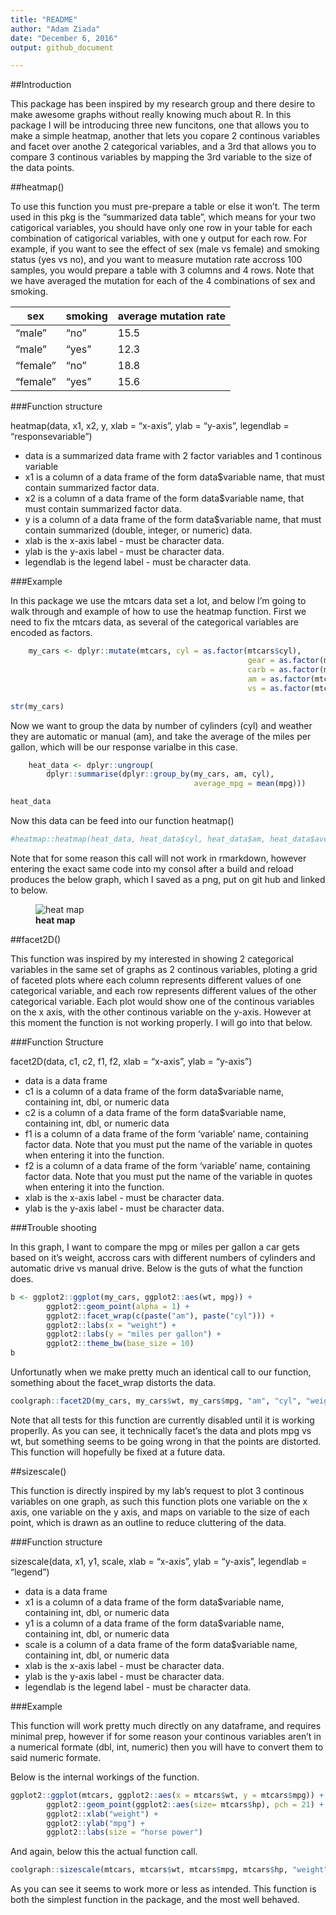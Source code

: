 ```yaml
---
title: "README"
author: "Adam Ziada"
date: "December 6, 2016"
output: github_document

---
```


##Introduction

This package has been inspired by my research group and there desire to make awesome graphs without really knowing much about R. In this package I will be introducing three new funcitons, one that allows you to make a simple heatmap, another that lets you copare 2 continous variables and facet over anothe 2 categorical variables, and a 3rd that allows you to compare 3 continous variables by mapping the 3rd variable to the size of the data points.

##heatmap()

To use this function you must pre-prepare a table or else it won't. The term used in this pkg is the "summarized data table", which means for your two catigorical variables, you should have only one row in your table for each combination of catigorical variables, with one y output for each row. For example, if you want to see the effect of sex (male vs female) and smoking status (yes vs no), and you want to measure mutation rate accross 100 samples, you would prepare a table with 3 columns and 4 rows. Note that we have averaged the mutation for each of the 4 combinations of sex and smoking.


|   sex    | smoking  | average mutation rate  |
|----------|----------|------------------------|
| "male"   | "no"     |        15.5            |
| "male"   | "yes"    |        12.3            |
| "female" | "no"     |        18.8            |
| "female" | "yes"    |        15.6            |


###Function structure

heatmap(data, x1, x2, y, xlab = "x-axis", ylab = "y-axis", legendlab = "response\n variable")

* data is a summarized data frame with 2 factor variables and 1 continous variable
* x1 is a column of a data frame of the form data$variable name, that must contain summarized factor data.
* x2 is a column of a data frame of the form data$variable name, that must contain summarized factor data.
* y is a column of a data frame of the form data$variable name, that must contain summarized (double, integer, or numeric) data.
* xlab is the x-axis label - must be character data.
* ylab is the y-axis label - must be character data.
* legendlab is the legend label - must be character data.

###Example

In this package we use the mtcars data set a lot, and below I'm going to walk through and example of how to use the heatmap function. First we need to fix the mtcars data, as several of the categorical variables are encoded as factors.

```r

	my_cars <- dplyr::mutate(mtcars, cyl = as.factor(mtcars$cyl),
													 gear = as.factor(mtcars$gear),
													 carb = as.factor(mtcars$carb),
													 am = as.factor(mtcars$am),
													 vs = as.factor(mtcars$vs))

str(my_cars)
```


Now we want to group the data by number of cylinders (cyl) and weather they are automatic or manual (am), and take the average of the miles per gallon, which will be our response varialbe in this case.

```r
	heat_data <- dplyr::ungroup(
		dplyr::summarise(dplyr::group_by(my_cars, am, cyl),
										 average_mpg = mean(mpg)))

heat_data


```


Now this data can be feed into our function heatmap()


```r


#heatmap::heatmap(heat_data, heat_data$cyl, heat_data$am, heat_data$average_mpg, "cylinders", "am", "mpg")

```

Note that for some reason this call will not work in rmarkdown, however entering the exact same code into my consol after a build and reload produces the below graph, which I saved as a png, put on git hub and linked to below.

![__heat map__](https://raw.githubusercontent.com/Adam-Ziada/coolgraph/master/Rplot.png)


##facet2D()

This function was inspired by my interested in showing 2 categorical variables in the same set of graphs as 2 continous variables, ploting a grid of faceted plots where each column represents different values of one categorical variable, and each row represents different values of the other categorical variable. Each plot would show one of the continous variables on the x axis, with the other continous variable on the y-axis. However at this moment the function is not working properly. I will go into that below.

###Function Structure

facet2D(data, c1, c2, f1, f2, xlab = "x-axis", ylab = "y-axis")

* data is a data frame
* c1 is a column of a data frame of the form data$variable name, containing int, dbl, or numeric data
* c2 is a column of a data frame of the form data$variable name, containing int, dbl, or numeric data
* f1 is a column of a data frame of the form 'variable' name, containing factor data. Note that you must put the name of the variable in quotes when entering it into the function.
* f2 is a column of a data frame of the form 'variable' name, containing factor data. Note that you must put the name of the variable in quotes when entering it into the function.
* xlab is the x-axis label - must be character data.
* ylab is the y-axis label - must be character data.

###Trouble shooting

In this graph, I want to compare the mpg or miles per gallon a car gets based on it's weight, accross cars with different numbers of cylinders and automatic drive vs manual drive. Below is the guts of what the function does.
```r

b <- ggplot2::ggplot(my_cars, ggplot2::aes(wt, mpg)) +
		ggplot2::geom_point(alpha = 1) +
		ggplot2::facet_wrap(c(paste("am"), paste("cyl"))) +
		ggplot2::labs(x = "weight") +
		ggplot2::labs(y = "miles per gallon") +
		ggplot2::theme_bw(base_size = 10)
b

```

Unfortunatly when we make pretty much an identical call to our function, something about the facet_wrap distorts the data.

```r

coolgraph::facet2D(my_cars, my_cars$wt, my_cars$mpg, "am", "cyl", "weight", "miles per gallon")

```

Note that all tests for this function are currently disabled until it is working properlly. As you can see, it technically facet's the data and plots mpg vs wt, but something seems to be going wrong in that the points are distorted. This function will hopefully be fixed at a future data.

##sizescale()

This function is directly inspired by my lab's request to plot 3 continous variables on one graph, as such this function plots one variable on the x axis, one variable on the y axis, and maps on variable to the size of each point, which is drawn as an outline to reduce cluttering of the data.

###Function structure

sizescale(data, x1, y1, scale, xlab = "x-axis", ylab = "y-axis", legendlab = "legend")

* data is a data frame
* x1 is a column of a data frame of the form data$variable name, containing int, dbl, or numeric data
* y1 is a column of a data frame of the form data$variable name, containing int, dbl, or numeric data
* scale is a column of a data frame of the form data$variable name, containing int, dbl, or numeric data
* xlab is the x-axis label - must be character data.
* ylab is the y-axis label - must be character data.
* legendlab is the legend label - must be character data.

###Example

This function will work pretty much directly on any dataframe, and requires minimal prep, however if for some reason your continous variables aren't in a numerical formate (dbl, int, numeric) then you will have to convert them to said numeric formate. 

Below is the internal workings of the function.

```r
ggplot2::ggplot(mtcars, ggplot2::aes(x = mtcars$wt, y = mtcars$mpg)) +
		ggplot2::geom_point(ggplot2::aes(size= mtcars$hp), pch = 21) +
		ggplot2::xlab("weight") +
		ggplot2::ylab("mpg") +
		ggplot2::labs(size = "horse power")

```

And again, below this the actual function call.

```r
coolgraph::sizescale(mtcars, mtcars$wt, mtcars$mpg, mtcars$hp, "weight", "mpg", "horse power")

```

As you can see it seems to work more or less as intended. This function is both the simplest function in the package, and the most well behaved. 
